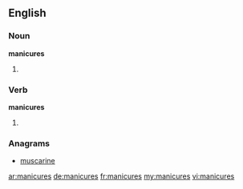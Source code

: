 ==English==

===Noun===
'''manicures'''

# {{plural of|manicure}}

===Verb===
'''manicures'''

# {{third-person singular of|manicure}}

===Anagrams===
* [[muscarine#English|muscarine]]

[[ar:manicures]]
[[de:manicures]]
[[fr:manicures]]
[[my:manicures]]
[[vi:manicures]]